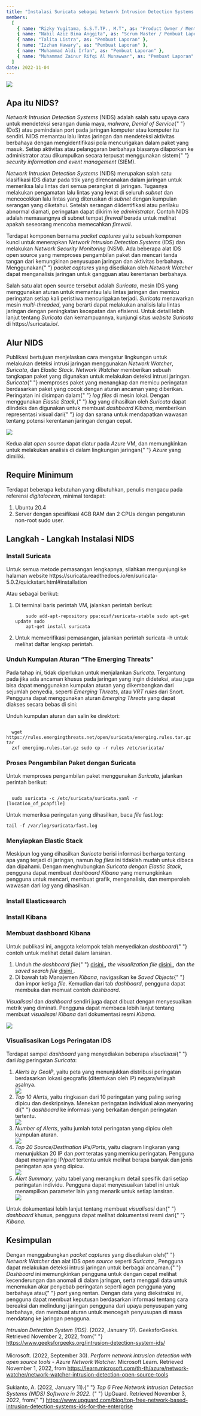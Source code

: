 ```yaml
---
title: "Instalasi Suricata sebagai Network Intrusion Detection Systems berbasis Open Source"
members:
  [
    { name: "Rizky Yugitama, S.S.T.TP., M.T", as: "Product Owner / Mentor" },
    { name: "Nabil Aziz Bima Anggita", as: "Scrum Master / Pembuat Laporan / Publisher" },
    { name: "Talita Listra", as: "Pembuat Laporan" },
    { name: "Izzhan Hawary", as: "Pembuat Laporan" },
    { name: "Muhammad Aldi Irfan", as: "Pembuat Laporan" },
    { name: "Muhammad Zainur Rifqi Al Munawwar", as: "Pembuat Laporan" }
  ]
date: 2022-11-04
---
```



<img src={useLazyImage(thumbnailminggu9)} />

## Apa itu NIDS?

<p>
  <i>Network Intrusion Detection Systems</i> (NIDS) adalah salah satu upaya cara
  untuk mendeteksi serangan dunia maya, <i>malware</i>, <i>Denial of Service</i>{" "}
  (DoS) atau pemindaian port pada jaringan komputer atau komputer itu sendiri.
  NIDS memantau lalu lintas jaringan dan mendeteksi aktivitas berbahaya dengan
  mengidentifikasi pola mencurigakan dalam paket yang masuk. Setiap aktivitas
  atau pelanggaran berbahaya biasanya dilaporkan ke administrator atau
  dikumpulkan secara terpusat menggunakan sistem{" "}
  <i>security information and event management</i> (SIEM).
</p>
<p>
  <i>Network Intrusion Detection Systems</i> (NIDS) merupakan salah satu
  klasifikasi IDS diatur pada titik yang direncanakan dalam jaringan untuk
  memeriksa lalu lintas dari semua perangkat di jaringan. Tugasnya melakukan
  pengamatan lalu lintas yang lewat di seluruh <i>subnet</i> dan mencocokkan
  lalu lintas yang diteruskan di <i>subnet</i> dengan kumpulan serangan yang
  diketahui. Setelah serangan diidentifikasi atau perilaku abnormal diamati,
  peringatan dapat dikirim ke <i>administrator</i>. Contoh NIDS adalah
  memasangnya di subnet tempat <i>firewall</i> berada untuk melihat apakah
  seseorang mencoba memecahkan <i>firewall</i>.
</p>
<p>
  Terdapat komponen bernama <i>packet captures</i> yaitu sebuah komponen kunci
  untuk menerapkan <i>Network Intrusion Detection Systems</i> (IDS) dan
  melakukan <i>Network Security Monitoring</i> (NSM). Ada beberapa alat IDS open
  source yang memproses pengambilan paket dan mencari tanda tangan dari
  kemungkinan penyusupan jaringan dan aktivitas berbahaya. Menggunakan{" "}
  <i>packet captures</i> yang disediakan oleh <i>Network Watcher</i> dapat
  menganalisis jaringan untuk gangguan atau kerentanan berbahaya.
</p>
<p>
  Salah satu alat open source tersebut adalah <i>Suricata</i>, mesin IDS yang
  menggunakan aturan untuk memantau lalu lintas jaringan dan memicu peringatan
  setiap kali peristiwa mencurigakan terjadi. <i>Suricata</i> menawarkan mesin
  <i>multi-threaded</i>, yang berarti dapat melakukan analisis lalu lintas jaringan
  dengan peningkatan kecepatan dan efisiensi. Untuk detail lebih lanjut tentang
  <i>Suricata</i> dan kemampuannya, kunjungi situs <i>website Suricata</i> di
  https://suricata.io/.
</p>

## Alur NIDS

<p>
  Publikasi bertujuan menjelaskan cara mengatur lingkungan untuk melakukan
  deteksi intrusi jaringan menggunakan <i>Network Watcher</i>, <i>Suricata</i>,
  dan <i>Elastic Stack</i>. <i>Network Watcher</i> memberikan sebuah tangkapan
  paket yang digunakan untuk melakukan deteksi intrusi jaringan. <i>Suricata</i>{" "}
  memproses paket yang menangkap dan memicu peringatan berdasarkan paket yang
  cocok dengan aturan ancaman yang diberikan. Peringatan ini disimpan dalam{" "}
  <i>log files</i> di mesin lokal. Dengan menggunakan <i>Elastic Stack</i>,{" "}
  <i>log</i> yang dihasilkan oleh <i>Suricata</i> dapat diindeks dan digunakan
  untuk membuat <i>dashboard Kibana</i>, memberikan representasi visual dari{" "}
  <i>log</i> dan sarana untuk mendapatkan wawasan tentang potensi kerentanan
  jaringan dengan cepat.
</p>
<img src={useLazyImage(alurnids)} />
<p>
  Kedua alat <i>open source</i> dapat diatur pada <i>Azure</i> VM, dan
  memungkinkan untuk melakukan analisis di dalam lingkungan jaringan{" "}
  <i>Azure</i> yang dimiliki.
</p>

## Require Minimum

<p>
  Terdapat beberapa kebutuhan yang dibutuhkan, penulis mengacu pada referensi
  <i>digitalocean</i>, minimal terdapat:
</p>
<ol>
  <li>Ubuntu 20.4</li>
  <li>
    Server dengan spesifikasi 4GB RAM dan 2 CPUs dengan pengaturan non-root sudo
    user.
  </li>
</ol>

## Langkah - Langkah Instalasi NIDS

### Install Suricata

<p>
  Untuk semua metode pemasangan lengkapnya, silahkan mengunjungi ke halaman
  website
  https://suricata.readthedocs.io/en/suricata-5.0.2/quickstart.html#installation
</p>
<p>Atau sebagai berikut:</p>
<ol>
  <li>Di terminal baris perintah VM, jalankan perintah berikut:</li>
  <code style="white-space: pre-wrap;">
    sudo add-apt-repository ppa:oisf/suricata-stable sudo apt-get update sudo
    apt-get install suricata
  </code>
  <li>
    Untuk memverifikasi pemasangan, jalankan perintah suricata -h untuk melihat
    daftar lengkap perintah.
  </li>
</ol>

### Unduh Kumpulan Aturan “The Emerging Threats”

<p>
  Pada tahap ini, tidak diperlukan untuk menjalankan <i>Suricata</i>. Tergantung
  pada jika ada ancaman khusus pada jaringan yang ingin dideteksi, atau juga
  bisa dapat menggunakan kumpulan aturan yang dikembangkan dari sejumlah
  penyedia, seperti <i>Emerging Threats</i>, atau <i>VRT rules</i> dari Snort.
  Pengguna dapat menggunakan aturan <i>Emerging Threats</i> yang dapat diakses
  secara bebas di sini:
</p>
<p>Unduh kumpulan aturan dan salin ke direktori:</p>
<code style="white-space: pre-wrap;">
  wget https://rules.emergingthreats.net/open/suricata/emerging.rules.tar.gz tar
  zxf emerging.rules.tar.gz sudo cp -r rules /etc/suricata/
</code>

### Proses Pengambilan Paket dengan Suricata

<p>
  Untuk memproses pengambilan paket menggunakan <i>Suricata</i>, jalankan
  perintah berikut:
</p>
<code style="white-space: pre-wrap;">
  sudo suricata -c /etc/suricata/suricata.yaml -r [location_of_pcapfile]
</code>
<p>
  Untuk memeriksa peringatan yang dihasilkan, baca <i>file</i> fast.log:
</p>
<code style="white-space: pre-wrap;">tail -f /var/log/suricata/fast.log</code>

### Menyiapkan Elastic Stack

<p>
  Meskipun log yang dihasilkan <i>Suricata</i> berisi informasi berharga tentang
  apa yang terjadi di jaringan, namun <i>log files</i> ini tidaklah mudah untuk
  dibaca dan dipahami. Dengan menghubungkan <i>Suricata dengan Elastic Stack</i>,
  pengguna dapat membuat <i>dashboard Kibana</i> yang memungkinkan pengguna untuk
  mencari, membuat grafik, menganalisis, dan memperoleh wawasan dari <i>log</i>
  yang dihasilkan.
</p>

### Install Elasticsearch

### Install Kibana

### Membuat dashboard Kibana

<p>
  Untuk publikasi ini, anggota kelompok telah menyediakan <i>dashboard</i>{" "}
  contoh untuk melihat detail dalam lansiran.
</p>
<ol>
  <li>
    Unduh <i>the dashboard file</i>{" "}
    <a href="https://aka.ms/networkwatchersuricatadashboard" target="_blank">
      disini
    </a>
    , <i>the visualization file</i> <a
      href="https://aka.ms/networkwatchersuricatavisualization"
      target="_blank"
    >
      disini
    </a>, dan <i>the saved search file</i> <a
      href="https://aka.ms/networkwatchersuricatasavedsearch"
      target="_blank"
    >
      disini
    </a>.
  </li>
  <li>
    Di bawah tab Manajemen <i>Kibana</i>, navigasikan ke <i>Saved Objects</i>{" "}
    dan impor ketiga
    <i>file</i>. Kemudian dari tab <i>dashboard</i>, pengguna dapat membuka dan memuat
    contoh
    <i>dashboard</i>.
  </li>
</ol>
<p>
  <i>Visualisasi</i> dan <i>dashboard</i> sendiri juga dapat dibuat dengan
  menyesuaikan metrik yang diminati. Pengguna dapat membaca lebih lanjut tentang
  membuat <i>visualisasi Kibana</i> dari dokumentasi resmi <i>Kibana</i>.
</p>
<img src={useLazyImage(kibanadashboard)} />

### Visualisasikan Logs Peringatan IDS

<p>
  Terdapat sampel <i>dashboard</i> yang menyediakan beberapa <i>visualisasi</i>{" "}
  dari <i>log</i>
  peringatan <i>Suricata</i>:
</p>
<ol>
  <li>
    <i>Alerts by GeoIP</i>, yaitu peta yang menunjukkan distribusi peringatan
    berdasarkan lokasi geografis (ditentukan oleh IP) negara/wilayah asalnya.
  </li>
  <img src={useLazyImage(alertsbygeoip)} />
  <li>
    <i>Top 10 Alerts</i>, yaitu ringkasan dari 10 peringatan yang paling sering
    dipicu dan deskripsinya. Menekan peringatan individual akan menyaring di{" "}
    <i>dashboard</i>
    ke informasi yang berkaitan dengan peringatan tertentu.
  </li>
  <img src={useLazyImage(top10alerts)} />
  <li>
    <i>Number of Alerts</i>, yaitu jumlah total peringatan yang dipicu oleh
    kumpulan aturan.
  </li>
  <img src={useLazyImage(numberofalerts)} />
  <li>
    <i>Top 20 Source/Destination IPs/Ports</i>, yaitu diagram lingkaran yang
    menunjukkan 20 IP dan <i>port</i> teratas yang memicu peringatan. Pengguna
    dapat menyaring IP/<i>port</i> tertentu untuk melihat berapa banyak dan
    jenis peringatan apa yang dipicu.
  </li>
  <img src={useLazyImage(top20source)} />
  <li>
    <i>Alert Summary</i>, yaitu tabel yang merangkum detail spesifik dari setiap
    peringatan individu. Pengguna dapat menyesuaikan tabel ini untuk menampilkan
    parameter lain yang menarik untuk setiap lansiran.
  </li>
  <img src={useLazyImage(alertsummary)} />
</ol>
<p>
  Untuk dokumentasi lebih lanjut tentang membuat <i>visualisasi</i> dan{" "}
  <i>dashboard</i> khusus, pengguna dapat melihat dokumentasi resmi dari{" "}
  <i>Kibana</i>.
</p>

## Kesimpulan

<p>
  Dengan menggabungkan <i>packet captures</i> yang disediakan oleh{" "}
  <i>Network Watcher</i> dan alat IDS <i>open source</i> seperti <i>Suricata</i>
  , Pengguna dapat melakukan deteksi intrusi jaringan untuk berbagai ancaman.{" "}
  <i>Dashboard</i> ini memungkinkan pengguna untuk dengan cepat melihat
  kecenderungan dan anomali di dalam jaringan, serta menggali data untuk
  menemukan akar penyebab peringatan seperti agen pengguna yang berbahaya atau{" "}
  <i>port</i> yang rentan. Dengan data yang diekstraksi ini, pengguna dapat
  membuat keputusan berdasarkan informasi tentang cara bereaksi dan melindungi
  jaringan pengguna dari upaya penyusupan yang berbahaya, dan membuat aturan
  untuk mencegah penyusupan di masa mendatang ke jaringan pengguna.
</p>

<Referensi>
  <p style="text-align: start;">
    <i>Intrusion Detection System (IDS).</i> (2022, January 17). GeeksforGeeks.
    Retrieved November 2, 2022, from{" "}
    <a href="https://www.geeksforgeeks.org/intrusion-detection-system-ids/">
      https://www.geeksforgeeks.org/intrusion-detection-system-ids/
    </a>
    <br />
    <br />
    Microsoft. (2022, September 30). <i>
      Perform network intrusion detection with open source tools - Azure Network
      Watcher.
    </i> Microsoft Learn. Retrieved November 1, 2022, from <a href="https://learn.microsoft.com/th-th/azure/network-watcher/network-watcher-intrusion-detection-open-source-tools">
      https://learn.microsoft.com/th-th/azure/network-watcher/network-watcher-intrusion-detection-open-source-tools
    </a>
    <br />
    <br />
    Sukianto, A. (2022, January 11).{" "}
    <i>
      Top 6 Free Network Intrusion Detection Systems (NIDS) Software in 2022.
    </i>{" "}
    UpGuard. Retrieved November 3, 2022, from{" "}
    <a href="https://www.upguard.com/blog/top-free-network-based-intrusion-detection-systems-ids-for-the-enterprise">
      https://www.upguard.com/blog/top-free-network-based-intrusion-detection-systems-ids-for-the-enterprise
    </a>
  </p>
</Referensi>
